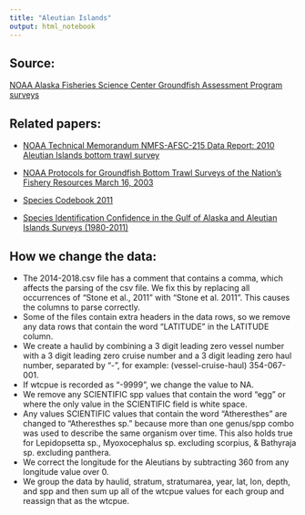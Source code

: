 ```yaml
---
title: "Aleutian Islands"
output: html_notebook
---
```


## Source:
[NOAA Alaska Fisheries Science Center Groundfish Assessment Program surveys](http://www.nwfsc.noaa.gov/research/divisions/fram/groundfish/bottom_trawl.cfm)

## Related papers:  
- [NOAA Technical Memorandum NMFS-AFSC-215 Data Report: 2010 Aleutian Islands bottom trawl survey](https://www.afsc.noaa.gov/Publications/AFSC-TM/NOAA-TM-AFSC-215.pdf)  

- [NOAA Protocols for Groundfish Bottom Trawl Surveys of the Nation’s Fishery Resources March 16, 2003](https://www.afsc.noaa.gov/RACE/gearsupport/tmspo65.pdf)  
- [Species Codebook 2011](ai_species_codebook_2011.pdf)  
- [Species Identification Confidence in the Gulf of Alaska and Aleutian Islands Surveys (1980-2011)](https://www.afsc.noaa.gov/Publications/ProcRpt/PR2014-01.pdf)

## How we change the data:  
- The 2014-2018.csv file has a comment that contains a comma, which affects the parsing of the csv file.  We fix this by replacing all occurrences of "Stone et al., 2011" with "Stone et al. 2011".  This causes the columns to parse correctly.  
- Some of the files contain extra headers in the data rows, so we remove any data rows that contain the word "LATITUDE" in the LATITUDE column.  
- We create a haulid by combining a 3 digit leading zero vessel number with a 3 digit leading zero cruise number and a 3 digit leading zero haul number, separated by "-", for example: (vessel-cruise-haul) 354-067-001.  
- If wtcpue is recorded as "-9999", we change the value to NA.  
- We remove any SCIENTIFIC spp values that contain the word "egg" or where the only value in the SCIENTIFIC field is white space.  
- Any values SCIENTIFIC values that contain the word "Atheresthes" are changed to "Atheresthes sp." because more than one genus/spp combo was used to describe the same organism over time.  This also holds true for Lepidopsetta sp., Myoxocephalus sp. excluding scorpius, & Bathyraja sp. excluding panthera.  
- We correct the longitude for the Aleutians by subtracting 360 from any longitude value over 0.
- We group the data by haulid, stratum, stratumarea, year, lat, lon, depth,  and spp and then sum up all of the wtcpue values for each group and reassign that as the wtcpue.
